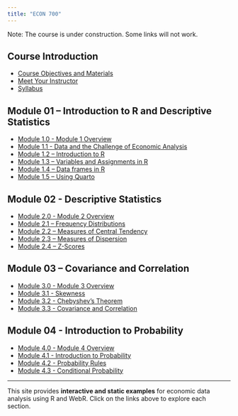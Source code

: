 ```yaml
---
title: "ECON 700"
---
```


Note: The course is under construction. Some links will not work.

## Course Introduction

<ul>
  <li><a href="about.qmd">Course Objectives and Materials</a></li>
  <li><a href="mcnab.qmd">Meet Your Instructor</a></li>
  <li><a href="ECON-700---Fall-2026.pdf">Syllabus</a></li>
</ul>

## Module 01 – Introduction to R and Descriptive Statistics

<ul>
  <li><a href="mod-1-0-overview.qmd">Module 1.0 - Module 1 Overview</a></li>
  <li><a href="mod-1-1-intro-to-data.qmd">Module 1.1 - Data and the Challenge of Economic Analysis</a></li>
  <li><a href="mod-1-2-intro-to-r.qmd">Module 1.2 – Introduction to R</a></li>
  <li><a href="mod-1-3-intro-to-r-variables.qmd">Module 1.3 – Variables and Assignments in R</a></li>
  <li><a href="mod-1-4-intro-to-r-dataframes.qmd">Module 1.4 – Data frames in R</a></li>
  <li><a href="mod-1-5-quarto.qmd">Module 1.5 – Using Quarto</a></li>
</ul>

## Module 02 - Descriptive Statistics 

<ul>
  <li><a href="mod-2-0-overview.qmd">Module 2.0 - Module 2 Overview</a></li>
  <li><a href="mod-2-1-frequency.qmd">Module 2.1 – Frequency Distributions</a></li>
  <li><a href="mod-2-2-central.qmd">Module 2.2 – Measures of Central Tendency</a></li>
  <li><a href="mod-2-3-variance.qmd">Module 2.3 – Measures of Dispersion</a></li>
  <li><a href="mod-2-4-zscores.qmd">Module 2.4 – Z-Scores</a></li>
</ul>

## Module 03 – Covariance and Correlation

<ul>
  <li><a href="mod-3-0-overview.qmd">Module 3.0 - Module 3 Overview</a></li>
  <li><a href="mod-3-1-skewness.qmd">Module 3.1 - Skewness</a></li>
  <li><a href="mod-3-2-normal.qmd">Module 3.2 - Chebyshev's Theorem</a></li>
  <li><a href="mod-3-3-correlation.qmd">Module 3.3 - Covariance and Correlation</a></li>
</ul>

## Module 04 - Introduction to Probability

<ul>
  <li><a href="mod-4-0-overview.qmd">Module 4.0 - Module 4 Overview</a></li>
  <li><a href="mod-4-1-probability.qmd">Module 4.1 - Introduction to Probability</a></li>
  <li><a href="mod-4-2-rules.qmd">Module 4.2 - Probability Rules</a></li>
  <li><a href="mod-4-3-conditional.qmd">Module 4.3 - Conditional Probability</a></li>
</ul>

---

<p>This site provides <strong>interactive and static examples</strong> for economic data analysis using R and WebR. Click on the links above to explore each section.</p>



